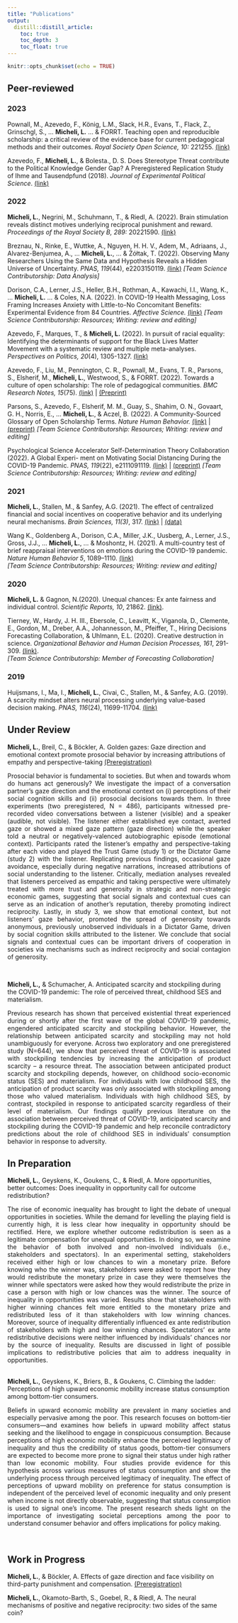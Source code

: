 ```yaml
---
title: "Publications"
output:
  distill::distill_article:
    toc: true
    toc_depth: 3
    toc_float: true
---
```


```r
knitr::opts_chunk$set(echo = TRUE)
```

## Peer-reviewed

### 2023

Pownall, M., Azevedo, F., König, L.M., Slack, H.R., Evans, T., Flack, Z., Grinschgl, S., ... **Micheli, L.** ... \& FORRT. Teaching open and reproducible scholarship: a critical review of the evidence base for current pedagogical methods and their outcomes. *Royal Society Open Science, 10:* 221255. [(link)](https://doi.org/10.1098/rsos.221255)

<aside>
<div data-badge-type="donut" data-doi="10.1098/rsos.221255" data-hide-no-mentions="true" class="altmetric-embed"></div>
<script type='text/javascript' src='https://d1bxh8uas1mnw7.cloudfront.net/assets/embed.js'></script>
</aside>

Azevedo, F., **Micheli, L.**, \& Bolesta., D. S. Does Stereotype Threat contribute to the Political Knowledge Gender Gap? A Preregistered Replication Study of Ihme and Tausendpfund (2018). *Journal of Experimental Political Science*. [(link)](https://doi.org/10.1017/XPS.2022.35)

<aside>
<div data-badge-type="donut" data-doi="10.1017/XPS.2022.35" data-hide-no-mentions="true" class="altmetric-embed"></div>
<script type='text/javascript' src='https://d1bxh8uas1mnw7.cloudfront.net/assets/embed.js'></script>
</aside>

### 2022

**Micheli, L.**, Negrini, M., Schuhmann, T., \& Riedl, A. (2022). Brain stimulation reveals distinct motives underlying reciprocal punishment and reward. *Proceedings of the Royal Society B, 289:* 20221590. [(link)](https://doi.org/10.1098/rspb.2022.1590)

<aside>
<div data-badge-type="donut" data-doi="10.1098/rspb.2022.1590" data-hide-no-mentions="true" class="altmetric-embed"></div>
<script type='text/javascript' src='https://d1bxh8uas1mnw7.cloudfront.net/assets/embed.js'></script>
</aside>

Breznau, N., Rinke, E., Wuttke, A., Nguyen, H. H. V., Adem, M., Adriaans, J., Alvarez-Benjumea,
A., ... **Micheli, L.**, ... & Żółtak, T. (2022). Observing Many Researchers Using the Same Data and
Hypothesis Reveals a Hidden Universe of Uncertainty. *PNAS, 119*(44), e2203150119.
[(link)](https://doi.org/10.1073/pnas.2203150119) *[Team Science Contributorship: Data Analysis]* 

<aside>
<div data-badge-type="donut" data-doi="10.1073/pnas.2203150119" data-hide-no-mentions="true" class="altmetric-embed"></div>
<script type='text/javascript' src='https://d1bxh8uas1mnw7.cloudfront.net/assets/embed.js'></script>
</aside>


Dorison, C.A., Lerner, J.S., Heller, B.H., Rothman, A., Kawachi, I.I., Wang, K., ... **Micheli, L.** ... &
Coles, N.A. (2022). In COVID-19 Health Messaging, Loss Framing Increases Anxiety with Little-to-No Concomitant Benefits: Experimental Evidence from 84 Countries. *Affective Science.* [(link)](https://link.springer.com/article/10.1007/s42761-022-00128-3) *[Team Science Contributorship: Resources; Writing: review and editing]* 

<aside>
<div data-badge-type="donut" data-doi="10.1007/s42761-022-00128-3" data-hide-no-mentions="true" class="altmetric-embed"></div>
<script type='text/javascript' src='https://d1bxh8uas1mnw7.cloudfront.net/assets/embed.js'></script>
</aside>

Azevedo, F., Marques, T., \& **Micheli, L.** (2022). In pursuit of racial equality: Identifying the determinants of support for the Black Lives Matter Movement with a systematic review and multiple meta-analyses. *Perspectives on Politics, 20*(4), 1305-1327. [(link)](https://doi.org/10.1017/S1537592722001098)

<aside>
<div data-badge-type="donut" data-doi="10.1017/S1537592722001098" data-hide-no-mentions="true" class="altmetric-embed"></div>
<script type='text/javascript' src='https://d1bxh8uas1mnw7.cloudfront.net/assets/embed.js'></script>
</aside>

Azevedo, F., Liu, M., Pennington, C. R., Pownall, M., Evans, T. R., Parsons, S., Elsherif, M., **Micheli, L.**, Westwood, S., \& FORRT. (2022). Towards a culture of open scholarship: The role of pedagogical communities. *BMC Research Notes, 15*(75). [(link)](https://bmcresnotes.biomedcentral.com/articles/10.1186/s13104-022-05944-1) | [(Preprint)](https://osf.io/preprints/metaarxiv/ek9m5) 

<aside>
<div data-badge-type="donut" data-doi="10.1186/s13104-022-05944-1" data-hide-no-mentions="true" class="altmetric-embed"></div>
<script type='text/javascript' src='https://d1bxh8uas1mnw7.cloudfront.net/assets/embed.js'></script>
</aside>


Parsons, S., Azevedo, F., Elsherif, M. M., Guay, S., Shahim, O. N., Govaart, G. H., Norris, E.,  ... **Micheli, L.**, \& Aczel, B. (2022). A Community-Sourced Glossary of Open Scholarship Terms. *Nature Human Behavior.* [(link)](https://doi.org/10.1038/s41562-021-01269-4) | [(preprint)](https://osf.io/preprints/metaarxiv/kdqcw)
*[Team Science Contributorship: Resources; Writing: review and editing]* 

<aside>
<div data-badge-type="donut" data-doi="10.1038/s41562-021-01269-4" data-hide-no-mentions="true" class="altmetric-embed"></div>
<script type='text/javascript' src='https://d1bxh8uas1mnw7.cloudfront.net/assets/embed.js'></script>
</aside>

Psychological Science Accelerator Self-Determination Theory Collaboration (2022). A Global Experi-
ment on Motivating Social Distancing During the COVID-19 Pandemic. *PNAS, 119*(22), e2111091119. [(link)](https://doi.org/10.1073/pnas.2111091119) | [(preprint)](https://psyarxiv.com/n3dyf/) *[Team Science Contributorship: Resources; Writing: review and editing]* 

<aside>
<div data-badge-type="donut" data-doi="10.1073/pnas.2111091119" data-hide-no-mentions="true" class="altmetric-embed"></div>
<script type='text/javascript' src='https://d1bxh8uas1mnw7.cloudfront.net/assets/embed.js'></script>
</aside>

### 2021

**Micheli, L.**, Stallen, M., \& Sanfey, A.G. (2021). The effect of centralized financial and social incentives on cooperative behavior and its underlying neural mechanisms. *Brain Sciences, 11(3)*, 317. [(link)](https://doi.org/10.3390/brainsci11030317) | [(data)](https://data.donders.ru.nl/?1)

<aside>
<div data-badge-type="donut" data-doi="10.3390/brainsci11030317" data-hide-no-mentions="true" class="altmetric-embed"></div>
<script type='text/javascript' src='https://d1bxh8uas1mnw7.cloudfront.net/assets/embed.js'></script>
</aside>

Wang K., Goldenberg A., Dorison, C.A., Miller, J.K., Uusberg, A., Lerner, J.S., Gross, J.J., ... **Micheli, L.**, ... \& Moshontz, H. (2021). A multi-country test of brief reappraisal interventions on emotions during the COVID-19 pandemic. *Nature Human Behavior 5*, 1089–1110. [(link)](https://doi.org/10.1038/s41562-021-01173-x)   
*[Team Science Contributorship: Resources; Writing: review and editing]*   
  
<aside>
<div data-badge-type="donut" data-doi="10.1038/s41562-021-01173-x" data-hide-no-mentions="true" class="altmetric-embed"></div>
<script type='text/javascript' src='https://d1bxh8uas1mnw7.cloudfront.net/assets/embed.js'></script>
</aside>


### 2020

**Micheli, L.** \& Gagnon, N.(2020). Unequal chances: Ex ante fairness and individual control. *Scientific Reports, 10*, 21862. [(link)](https://doi.org/10.1038/s41598-020-78335-w).  

<aside>
<div data-badge-type="donut" data-doi="10.1038/s41598-020-78335-w" data-hide-no-mentions="true" class="altmetric-embed"></div>
<script type='text/javascript' src='https://d1bxh8uas1mnw7.cloudfront.net/assets/embed.js'></script>
</aside>  


Tierney, W., Hardy, J. H. III., Ebersole, C., Leavitt, K., Viganola, D., Clemente, E., Gordon, M., Dreber, A.A., Johannesson, M., Pfeiffer, T., Hiring Decisions Forecasting Collaboration, \& Uhlmann, E.L. (2020). Creative destruction in science. *Organizational Behavior and Human Decision Processes, 161*, 291-309. [(link)](https://doi.org/10.1016/j.obhdp.2020.07.002}).      
*[Team Science Contributorship: Member of Forecasting Collaboration]*   

<aside>
<div data-badge-type="donut" data-doi="10.1016/j.obhdp.2020.07.002" data-hide-no-mentions="true" class="altmetric-embed"></div>
<script type='text/javascript' src='https://d1bxh8uas1mnw7.cloudfront.net/assets/embed.js'></script>
</aside>


### 2019

Huijsmans, I., Ma, I., **Micheli, L.**, Civai, C., Stallen, M., \& Sanfey, A.G. (2019). A scarcity mindset alters neural processing underlying value-based decision making. *PNAS, 116*(24), 11699-11704. [(link)](https://doi.org/10.1073/pnas.1818572116)

<aside>
<div data-badge-type="donut" data-doi="10.1073/pnas.1818572116" data-hide-no-mentions="true" class="altmetric-embed"></div>
<script type='text/javascript' src='https://d1bxh8uas1mnw7.cloudfront.net/assets/embed.js'></script>
</aside>

## Under Review

**Micheli, L.**, Breil, C., \& Böckler, A. Golden gazes: Gaze direction and emotional context promote prosocial behavior by increasing attributions of empathy and perspective-taking [(Preregistration)](https://osf.io/8ey4f) 

<div style="text-align: justify"> Prosocial behavior is fundamental to societies. But when and towards whom do humans act generously? We investigate the impact of a conversation partner’s gaze direction and the emotional context on (i) perceptions of their social cognition skills and (ii) prosocial decisions towards them. In three experiments (two preregistered, N = 486), participants witnessed pre-recorded video conversations between a listener (visible) and a speaker (audible, not visible). The listener either established eye contact, averted gaze or showed a mixed gaze pattern (gaze direction) while the speaker told a neutral or negatively-valenced autobiographic episode (emotional context). Participants rated the listener’s empathy and perspective-taking after each video and played the Trust Game (study 1) or the Dictator Game (study 2) with the listener. Replicating previous findings, occasional gaze avoidance, especially during negative narrations, increased attributions of social understanding to the listener. Critically, mediation analyses revealed that listeners perceived as empathic and taking perspective were ultimately treated with more trust and generosity in strategic and non-strategic economic games, suggesting that social signals and contextual cues can serve as an indication of another’s reputation, thereby promoting indirect reciprocity. Lastly, in study 3, we show that emotional context, but not listeners’ gaze behavior, promoted the spread of generosity towards anonymous, previously unobserved individuals in a Dictator Game, driven by social cognition skills attributed to the listener. We conclude that social signals and contextual cues can be important drivers of cooperation in societies via mechanisms such as indirect reciprocity and social contagion of generosity. </div>    

<br>

**Micheli, L.,** \& Schumacher, A. Anticipated scarcity and stockpiling during the COVID-19 pandemic: The role of perceived threat, childhood SES and materialism. 

<div style="text-align: justify">Previous research has shown that perceived existential threat experienced during or shortly after the first wave of the global COVID-19 pandemic, engendered anticipated scarcity and stockpiling behavior. However, the relationship between anticipated scarcity and stockpiling may not hold unambiguously for everyone. Across two exploratory and one preregistered study (N=644), we show that perceived threat of COVID-19 is associated with stockpiling tendencies by increasing the anticipation of product scarcity – a resource threat. The association between anticipated product scarcity and stockpiling depends, however, on childhood socio-economic status (SES) and materialism. For individuals with low childhood SES, the anticipation of product scarcity was only associated with stockpiling among those who valued materialism. Individuals with high childhood SES, by contrast, stockpiled in response to anticipated scarcity regardless of their level of materialism. Our findings qualify previous literature on the association between perceived threat of COVID-19, anticipated scarcity and stockpiling during the COVID-19 pandemic and help reconcile contradictory predictions about the role of childhood SES in individuals’ consumption behavior in response to adversity.</div>

## In Preparation

**Micheli, L.**, Geyskens, K., Goukens, C., \& Riedl, A. More opportunities, better outcomes: Does inequality in opportunity call for outcome redistribution? 

<div style="text-align: justify">The rise of economic inequality has brought to light the debate of unequal opportunities in societies. While the demand for levelling the playing field is currently high, it is less clear how inequality in opportunity should be rectified. Here, we explore whether outcome redistribution is seen as a legitimate compensation for unequal opportunities. In doing so, we examine the behavior of both involved and non-involved individuals (i.e., stakeholders and spectators). In an experimental setting, stakeholders received either high or low chances to win a monetary prize. Before knowing who the winner was, stakeholders were asked to report how they would redistribute the monetary prize in case they were themselves the winner while spectators were asked how they would redistribute the prize in case a person with high or low chances was the winner. The source of inequality in opportunities was varied. Results show that stakeholders with higher winning chances felt more entitled to the monetary prize and redistributed less of it than stakeholders with low winning chances. Moreover, source of inequality differentially influenced ex ante redistribution of stakeholders with high and low winning chances. Spectators' ex ante redistributive decisions were neither influenced by individuals' chances nor by the source of inequality. Results are discussed in light of possible implications to redistributive policies that aim to address inequality in opportunities.</div>

<br>
**Micheli, L.**, Geyskens, K., Briers, B., \& Goukens, C. Climbing the ladder: Perceptions of high upward economic mobility increase status consumption among bottom-tier consumers. 

<div style="text-align: justify"> Beliefs in upward economic mobility are prevalent in many societies and especially pervasive among the poor. This research focuses on bottom-tier consumers—and examines how beliefs in upward mobility affect status seeking and the likelihood to engage in conspicuous consumption. Because perceptions of high economic mobility enhance the perceived legitimacy of inequality and thus the credibility of status goods, bottom-tier consumers are expected to become more prone to signal their status under high rather than low economic mobility. Four studies provide evidence for this hypothesis across various measures of status consumption and show the underlying process through perceived legitimacy of inequality. The effect of perceptions of upward mobility on preference for status consumption is independent of the perceived level of economic inequality and only present when income is not directly observable, suggesting that status consumption is used to signal one’s income. The present research sheds light on the importance of investigating societal perceptions among the poor to understand consumer behavior and offers implications for policy making.</div>

<br>

## Work in Progress

**Micheli, L.**, \& Böckler, A. Effects of gaze direction and face visibility on third-party punishment and compensation. [(Preregistration)](https://osf.io/9myx6)

**Micheli, L.**, Okamoto-Barth, S., Goebel, R., \& Riedl, A. The neural mechanisms of positive and negative reciprocity: two sides of the same coin?



